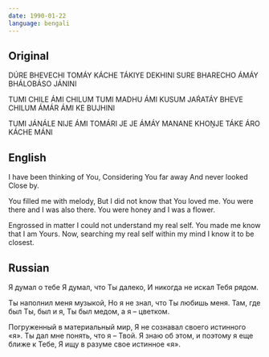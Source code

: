 ```yaml
---
date: 1990-01-22
language: bengali
---
```


## Original

DÚRE BHEVECHI TOMÁY
KÁCHE TÁKIYE DEKHINI
SURE BHARECHO ÁMÁY
BHÁLOBÁSO JÁNINI

TUMI CHILE ÁMI CHILUM
TUMI MADHU ÁMI KUSUM
JAŔATÁY BHEVE CHILUM
ÁMÁR ÁMI KE BUJHINI

TUMI JÁNÁLE NIJE
ÁMI TOMÁRI JE
JE ÁMÁY
MANANE KHOṊJE
TÁKE ÁRO KÁCHE MÁNI

## English

I have been thinking of You,
Сonsidering You far away
Аnd never looked
Close by.

You filled me with melody,
But I did not know that You loved me.
You were there and I was also there.
You were honey and I was a flower.

Engrossed in matter
I could not understand my real self.
You made me know that I am Yours.
Now, searching my real self within my mind
I know it to be closest.

## Russian

Я думал о тебе
Я думал, что Ты далеко,
И никогда не искал
Тебя рядом.

Ты наполнил меня музыкой,
Но я не знал, что Ты любишь меня.
Там, где был Ты, был и я,
Ты был медом, а я – цветком.

Погруженный в материальный мир,
Я не сознавал своего истинного «я».
Ты дал мне понять, что я – Твой.
Я знаю об этом, и поэтому я еще ближе к Тебе,
Я ищу в разуме свое истинное «я».
